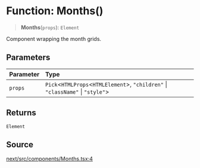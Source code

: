 # Function: Months()

> **Months**(`props`): `Element`

Component wrapping the month grids.

## Parameters

| Parameter | Type |
| :------ | :------ |
| `props` | `Pick`\<`HTMLProps`\<`HTMLElement`\>, `"children"` \| `"className"` \| `"style"`\> |

## Returns

`Element`

## Source

[next/src/components/Months.tsx:4](https://github.com/gpbl/react-day-picker/blob/6515ed496/next/src/components/Months.tsx#L4)
